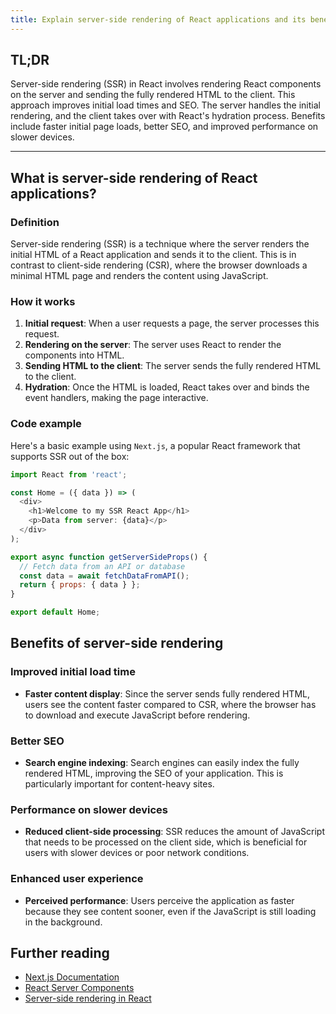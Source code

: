 ```yaml
---
title: Explain server-side rendering of React applications and its benefits?
---
```


## TL;DR

Server-side rendering (SSR) in React involves rendering React components on the server and sending the fully rendered HTML to the client. This approach improves initial load times and SEO. The server handles the initial rendering, and the client takes over with React's hydration process. Benefits include faster initial page loads, better SEO, and improved performance on slower devices.

---

## What is server-side rendering of React applications?

### Definition

Server-side rendering (SSR) is a technique where the server renders the initial HTML of a React application and sends it to the client. This is in contrast to client-side rendering (CSR), where the browser downloads a minimal HTML page and renders the content using JavaScript.

### How it works

1. **Initial request**: When a user requests a page, the server processes this request.
2. **Rendering on the server**: The server uses React to render the components into HTML.
3. **Sending HTML to the client**: The server sends the fully rendered HTML to the client.
4. **Hydration**: Once the HTML is loaded, React takes over and binds the event handlers, making the page interactive.

### Code example

Here's a basic example using `Next.js`, a popular React framework that supports SSR out of the box:

```javascript
import React from 'react';

const Home = ({ data }) => (
  <div>
    <h1>Welcome to my SSR React App</h1>
    <p>Data from server: {data}</p>
  </div>
);

export async function getServerSideProps() {
  // Fetch data from an API or database
  const data = await fetchDataFromAPI();
  return { props: { data } };
}

export default Home;
```

## Benefits of server-side rendering

### Improved initial load time

- **Faster content display**: Since the server sends fully rendered HTML, users see the content faster compared to CSR, where the browser has to download and execute JavaScript before rendering.

### Better SEO

- **Search engine indexing**: Search engines can easily index the fully rendered HTML, improving the SEO of your application. This is particularly important for content-heavy sites.

### Performance on slower devices

- **Reduced client-side processing**: SSR reduces the amount of JavaScript that needs to be processed on the client side, which is beneficial for users with slower devices or poor network conditions.

### Enhanced user experience

- **Perceived performance**: Users perceive the application as faster because they see content sooner, even if the JavaScript is still loading in the background.

## Further reading

- [Next.js Documentation](https://nextjs.org/docs)
- [React Server Components](https://reactjs.org/docs/react-server.html)
- [Server-side rendering in React](https://reactjs.org/docs/react-dom-server.html)

